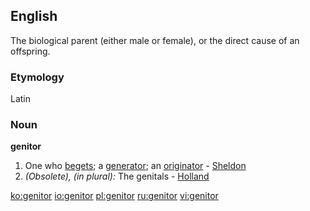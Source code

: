 ==English==
The biological parent (either male or female), or the direct cause of an offspring.
===Etymology===
Latin
===Noun===
'''genitor'''

#One who [[beget]]s; a [[generator]]; an [[originator]] - [[Sheldon]]
#''(Obsolete), (in plural):'' The genitals - [[Holland]]

[[ko:genitor]]
[[io:genitor]]
[[pl:genitor]]
[[ru:genitor]]
[[vi:genitor]]